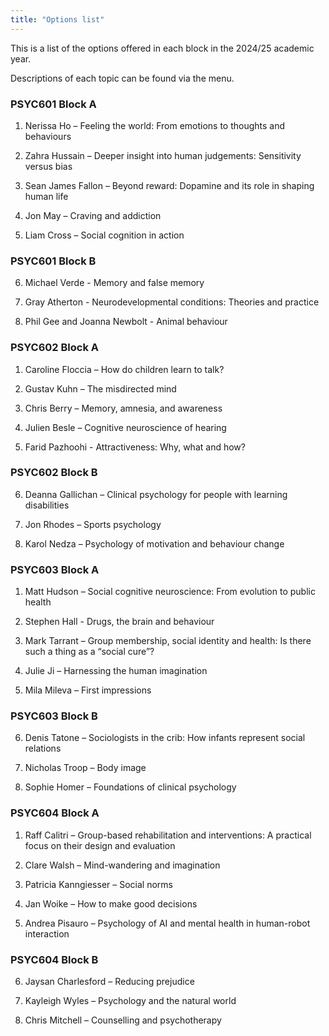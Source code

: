 ```yaml
---
title: "Options list"
---
```


This is a list of the options offered in each block in the 2024/25 academic year.

Descriptions of each topic can be found via the menu.

### PSYC601 Block A

1.  Nerissa Ho -- Feeling the world: From emotions to thoughts and behaviours

2.  Zahra Hussain -- Deeper insight into human judgements: Sensitivity versus bias

3.  Sean James Fallon -- Beyond reward: Dopamine and its role in shaping human life

4.  Jon May -- Craving and addiction

5.  Liam Cross -- Social cognition in action

### PSYC601 Block B

6.  Michael Verde - Memory and false memory

7.  Gray Atherton - Neurodevelopmental conditions: Theories and practice

8.  Phil Gee and Joanna Newbolt - Animal behaviour

### PSYC602 Block A

1.  Caroline Floccia -- How do children learn to talk?

2.  Gustav Kuhn -- The misdirected mind

3.  Chris Berry -- Memory, amnesia, and awareness

4.  Julien Besle -- Cognitive neuroscience of hearing

5.  Farid Pazhoohi - Attractiveness: Why, what and how?

### PSYC602 Block B

6.  Deanna Gallichan -- Clinical psychology for people with learning disabilities

7.  Jon Rhodes -- Sports psychology

8.  Karol Nedza -- Psychology of motivation and behaviour change

### PSYC603 Block A

1.  Matt Hudson -- Social cognitive neuroscience: From evolution to public health

2.  Stephen Hall - Drugs, the brain and behaviour

3.  Mark Tarrant -- Group membership, social identity and health: Is there such a thing as a "social cure"?

4.  Julie Ji -- Harnessing the human imagination

5.  Mila Mileva -- First impressions

### PSYC603 Block B

6.  Denis Tatone -- Sociologists in the crib: How infants represent social relations

7.  Nicholas Troop -- Body image

8.  Sophie Homer -- Foundations of clinical psychology

### PSYC604 Block A

1.  Raff Calitri -- Group-based rehabilitation and interventions: A practical focus on their design and evaluation

2.  Clare Walsh -- Mind-wandering and imagination

3.  Patricia Kanngiesser -- Social norms

4.  Jan Woike -- How to make good decisions

5.  Andrea Pisauro -- Psychology of AI and mental health in human-robot interaction

### PSYC604 Block B

6.  Jaysan Charlesford -- Reducing prejudice

7.  Kayleigh Wyles -- Psychology and the natural world

8.  Chris Mitchell -- Counselling and psychotherapy
